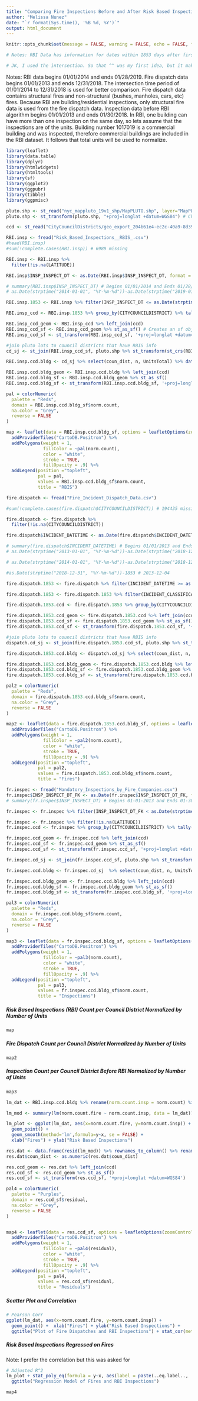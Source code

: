 ```yaml
---
title: "Comparing Fire Inspections Before and After Risk Based Inspection Algorithm Normalized by Number of Units"
author: "Melissa Nunez"
date: "`r format(Sys.time(), '%B %d, %Y')`"
output: html_document
---
```



```r
knitr::opts_chunk$set(message = FALSE, warning = FALSE, echo = FALSE, fig.align="left")
```


```r
# Notes: RBI Data has information for dates within 1853 days after first date. Fire dispatch data has information for dates within 2190 days after first date. So, I used 1853 days after the first date as a limit.

# JK, I used the intersection. So that ^^ was my first idea, but it makes more sense to compare equivalent time periods so I used data between 01/01/2014 and 12/31/2018. This is 1825 days, which is only 28 days less than the first approach.
```

Notes: RBI data begins 01/01/2014 and ends 01/28/2019. Fire dispatch data begins 01/01/2013 and ends 12/31/2018. The intersection time period of 01/01/2014 to 12/31/2018 is used for better comparison. Fire dispatch data contains structural fires and non-structural (bushes, manholes, cars, etc) fires. Because RBI are building/residential inspections, only structural fire data is used from the fire dispatch data. Inspection data before RBI algorithm begins 01/01/2013 and ends 01/30/2018. In RBI, one building can have more than one inspection on the same day, so lets assume that the inspections are of the units. Building number 1017019 is a commercial building and was inspected, therefore commercial buildings are included in the RBI dataset. It follows that total units will be used to normalize.

```r
library(leaflet)
library(data.table)
library(dplyr)
library(htmlwidgets)
library(htmltools)
library(sf)
library(ggplot2)
library(ggpubr)
library(tibble)
library(ggpmisc)

pluto.shp <- st_read("nyc_mappluto_19v1_shp/MapPLUTO.shp", layer="MapPLUTO")
pluto.shp <- st_transform(pluto.shp, "+proj=longlat +datum=WGS84") # Changes coordinate system

ccd <- st_read("CityCouncilDistricts/geo_export_204b61e4-ec2c-40a9-8d39-5f685ce0c611.shp")

RBI.insp <- fread("Risk_Based_Inspections__RBIS_.csv")
#head(RBI.insp)
#sum(!complete.cases(RBI.insp)) # 6989 missing

RBI.insp <- RBI.insp %>%
  filter(!is.na(LATITUDE))

RBI.insp$INSP_INSPECT_DT <- as.Date(RBI.insp$INSP_INSPECT_DT, format = "%m/%d/%Y")

# summary(RBI.insp$INSP_INSPECT_DT) # Begins 01/01/2014 and Ends 01/28/2019
# as.Date(strptime("2014-01-01", "%Y-%m-%d"))-as.Date(strptime("2019-01-28", "%Y-%m-%d"))

RBI.insp.1853 <- RBI.insp %>% filter(INSP_INSPECT_DT <= as.Date(strptime("2018-12-31", "%Y-%m-%d")))

RBI.insp_ccd <- RBI.insp.1853 %>% group_by(CITYCOUNCILDISTRICT) %>% tally() %>% rename(coun_dist=CITYCOUNCILDISTRICT)

RBI.insp_ccd_geom <- RBI.insp_ccd %>% left_join(ccd)
RBI.insp_ccd_sf <- RBI.insp_ccd_geom %>% st_as_sf() # Creates an sf object from a data frame with latitude and longitude coordinates
RBI.insp_ccd_sf <- st_transform(RBI.insp_ccd_sf, '+proj=longlat +datum=WGS84')

#join pluto lots to council districts that have RBIS info
cd_sj <- st_join(RBI.insp_ccd_sf, pluto.shp %>% st_transform(st_crs(RBI.insp_ccd_sf)), st_intersects)

RBI.insp.ccd.bldg <- cd_sj %>% select(coun_dist, n, UnitsTotal) %>% data.frame() %>% group_by(coun_dist, n) %>% summarize(NumUnits=sum(UnitsTotal)) %>% mutate(norm.count = n/NumUnits)

RBI.insp.ccd.bldg_geom <- RBI.insp.ccd.bldg %>% left_join(ccd)
RBI.insp.ccd.bldg_sf <- RBI.insp.ccd.bldg_geom %>% st_as_sf() 
RBI.insp.ccd.bldg_sf <- st_transform(RBI.insp.ccd.bldg_sf, '+proj=longlat +datum=WGS84')

pal = colorNumeric(
  palette = "Reds",
  domain = RBI.insp.ccd.bldg_sf$norm.count, 
  na.color = "Grey", 
  reverse = FALSE
)

map <- leaflet(data = RBI.insp.ccd.bldg_sf, options = leafletOptions(zoomControl = FALSE), height = 500, width =  500) %>% 
  addProviderTiles("CartoDB.Positron") %>% 
  addPolygons(weight = 1, 
              fillColor = ~pal(norm.count), 
              color = "white", 
              stroke = TRUE, 
              fillOpacity = .9) %>% 
  addLegend(position ="topleft", 
            pal = pal, 
            values = RBI.insp.ccd.bldg_sf$norm.count, 
            title = "RBIS")
```




```r
fire.dispatch <- fread("Fire_Incident_Dispatch_Data.csv")

#sum(!complete.cases(fire.dispatch$CITYCOUNCILDISTRICT)) # 194435 missing

fire.dispatch <- fire.dispatch %>%
  filter(!is.na(CITYCOUNCILDISTRICT))

fire.dispatch$INCIDENT_DATETIME <- as.Date(fire.dispatch$INCIDENT_DATETIME, format = "%m/%d/%Y %H:%M:%S %p")

# summary(fire.dispatch$INCIDENT_DATETIME) # Begins 01/01/2013 and Ends 12/31/2018
# as.Date(strptime("2013-01-01", "%Y-%m-%d"))-as.Date(strptime("2018-12-31", "%Y-%m-%d")) #2190

# as.Date(strptime("2014-01-01", "%Y-%m-%d"))-as.Date(strptime("2018-12-31", "%Y-%m-%d")) #1825

#as.Date(strptime("2018-12-31", "%Y-%m-%d"))-1853 # 2013-12-04

fire.dispatch.1853 <- fire.dispatch %>% filter(INCIDENT_DATETIME >= as.Date(strptime("2014-01-01", "%Y-%m-%d")))

fire.dispatch.1853 <- fire.dispatch.1853 %>% filter(INCIDENT_CLASSIFICATION_GROUP == "Structural Fires")

fire.dispatch.1853.ccd <- fire.dispatch.1853 %>% group_by(CITYCOUNCILDISTRICT) %>% tally() %>% rename(coun_dist=CITYCOUNCILDISTRICT)

fire.dispatch.1853.ccd_geom <- fire.dispatch.1853.ccd %>% left_join(ccd)
fire.dispatch.1853.ccd_sf <- fire.dispatch.1853.ccd_geom %>% st_as_sf() 
fire.dispatch.1853.ccd_sf <- st_transform(fire.dispatch.1853.ccd_sf, '+proj=longlat +datum=WGS84')

#join pluto lots to council districts that have RBIS info
dispatch.cd_sj <- st_join(fire.dispatch.1853.ccd_sf, pluto.shp %>% st_transform(st_crs(fire.dispatch.1853.ccd_sf)), st_intersects)

fire.dispatch.1853.ccd.bldg <- dispatch.cd_sj %>% select(coun_dist, n, UnitsTotal) %>% data.frame() %>% group_by(coun_dist, n) %>% summarize(NumUnits=sum(UnitsTotal)) %>% mutate(norm.count = n/NumUnits)

fire.dispatch.1853.ccd.bldg_geom <- fire.dispatch.1853.ccd.bldg %>% left_join(ccd)
fire.dispatch.1853.ccd.bldg_sf <- fire.dispatch.1853.ccd.bldg_geom %>% st_as_sf() 
fire.dispatch.1853.ccd.bldg_sf <- st_transform(fire.dispatch.1853.ccd.bldg_sf, '+proj=longlat +datum=WGS84')

pal2 = colorNumeric(
  palette = "Reds",
  domain = fire.dispatch.1853.ccd.bldg_sf$norm.count, 
  na.color = "Grey", 
  reverse = FALSE
)

map2 <- leaflet(data = fire.dispatch.1853.ccd.bldg_sf, options = leafletOptions(zoomControl = FALSE), height = 500, width =  500) %>% 
  addProviderTiles("CartoDB.Positron") %>% 
  addPolygons(weight = 1, 
              fillColor = ~pal2(norm.count), 
              color = "white", 
              stroke = TRUE, 
              fillOpacity = .9) %>% 
  addLegend(position ="topleft", 
            pal = pal2, 
            values = fire.dispatch.1853.ccd.bldg_sf$norm.count, 
            title = "Fires")
```




```r
fr.inspec <- fread("Mandatory_Inspections_by_Fire_Companies.csv")
fr.inspec$INSP_INSPECT_DT_FK <- as.Date(fr.inspec$INSP_INSPECT_DT_FK, format = "%m/%d/%Y")
# summary(fr.inspec$INSP_INSPECT_DT) # Begins 01-01-2013 and Ends 01-30-2018

fr.inspec <- fr.inspec %>% filter(INSP_INSPECT_DT_FK < as.Date(strptime("2014-01-01", "%Y-%m-%d")))

fr.inspec <- fr.inspec %>% filter(!is.na(LATITUDE))
fr.inspec.ccd <- fr.inspec %>% group_by(CITYCOUNCILDISTRICT) %>% tally() %>% rename(coun_dist=CITYCOUNCILDISTRICT)

fr.inspec.ccd_geom <- fr.inspec.ccd %>% left_join(ccd)
fr.inspec.ccd_sf <- fr.inspec.ccd_geom %>% st_as_sf() 
fr.inspec.ccd_sf <- st_transform(fr.inspec.ccd_sf, '+proj=longlat +datum=WGS84')

fr.inspec.cd_sj <- st_join(fr.inspec.ccd_sf, pluto.shp %>% st_transform(st_crs(fr.inspec.ccd_sf)), st_intersects)

fr.inspec.ccd.bldg <- fr.inspec.cd_sj  %>% select(coun_dist, n, UnitsTotal) %>% data.frame() %>% group_by(coun_dist, n) %>% summarize(NumUnits=sum(UnitsTotal)) %>% mutate(norm.count = n/NumUnits)

fr.inspec.ccd.bldg_geom <- fr.inspec.ccd.bldg %>% left_join(ccd)
fr.inspec.ccd.bldg_sf <- fr.inspec.ccd.bldg_geom %>% st_as_sf() 
fr.inspec.ccd.bldg_sf <- st_transform(fr.inspec.ccd.bldg_sf, '+proj=longlat +datum=WGS84')

pal3 = colorNumeric(
  palette = "Reds",
  domain = fr.inspec.ccd.bldg_sf$norm.count, 
  na.color = "Grey", 
  reverse = FALSE
)

map3 <- leaflet(data = fr.inspec.ccd.bldg_sf, options = leafletOptions(zoomControl = FALSE), height = 500, width =  500) %>% 
  addProviderTiles("CartoDB.Positron") %>% 
  addPolygons(weight = 1, 
              fillColor = ~pal3(norm.count), 
              color = "white", 
              stroke = TRUE, 
              fillOpacity = .9) %>% 
  addLegend(position ="topleft", 
            pal = pal3, 
            values = fr.inspec.ccd.bldg_sf$norm.count, 
            title = "Inspections")
```


##### Risk Based Inspections (RBI) Count per Council District Normalized by Number of Units
```r
map
```

##### Fire Dispatch Count per Council District Normalized by Number of Units
```r
map2
```

##### Inspection Count per Council District Before RBI Normalized by Number of Units
```r
map3
```


```r
lm_dat <- RBI.insp.ccd.bldg %>% rename(norm.count.insp = norm.count) %>% merge(fire.dispatch.1853.ccd.bldg %>% rename(norm.count.fire=norm.count), by="coun_dist")

lm_mod <- summary(lm(norm.count.fire ~ norm.count.insp, data = lm_dat))

lm_plot <- ggplot(lm_dat, aes(x=norm.count.fire, y=norm.count.insp)) +
  geom_point() +
  geom_smooth(method='lm',formula=y~x, se = FALSE) + 
  xlab("Fires") + ylab("Risk Based Inspections")

res.dat <- data.frame(resid(lm_mod)) %>% rownames_to_column() %>% rename(residual = resid.lm_mod., coun_dist = rowname)
res.dat$coun_dist <- as.numeric(res.dat$coun_dist)

res.ccd_geom <- res.dat %>% left_join(ccd)
res.ccd_sf <- res.ccd_geom %>% st_as_sf() 
res.ccd_sf <- st_transform(res.ccd_sf, '+proj=longlat +datum=WGS84')

pal4 = colorNumeric(
  palette = "Purples",
  domain = res.ccd_sf$residual, 
  na.color = "Grey", 
  reverse = FALSE
)


map4 <- leaflet(data = res.ccd_sf, options = leafletOptions(zoomControl = FALSE), height = 500, width =  500) %>% 
  addProviderTiles("CartoDB.Positron") %>% 
  addPolygons(weight = 1, 
              fillColor = ~pal4(residual), 
              color = "white", 
              stroke = TRUE, 
              fillOpacity = .9) %>% 
  addLegend(position ="topleft", 
            pal = pal4, 
            values = res.ccd_sf$residual, 
            title = "Residuals")
```


##### Scatter Plot and Correlation
```r
# Pearson Corr
ggplot(lm_dat, aes(x=norm.count.fire, y=norm.count.insp)) +
  geom_point() +  xlab("Fires") + ylab("Risk Based Inspections") + 
  ggtitle("Plot of Fire Dispatches and RBI Inspections") + stat_cor(method = "pearson", label.x = 0.015, label.y = 0.14)
```


##### Risk Based Inspections Regressed on Fires
Note: I prefer the correlation but this was asked for
```R
# Adjusted R^2
lm_plot + stat_poly_eq(formula = y~x, aes(label = paste(..eq.label.., ..rr.label.., sep = "~~~")), parse = TRUE) + 
  ggtitle("Regression Model of Fires and RBI Inspections") 
```



```r
map4
```